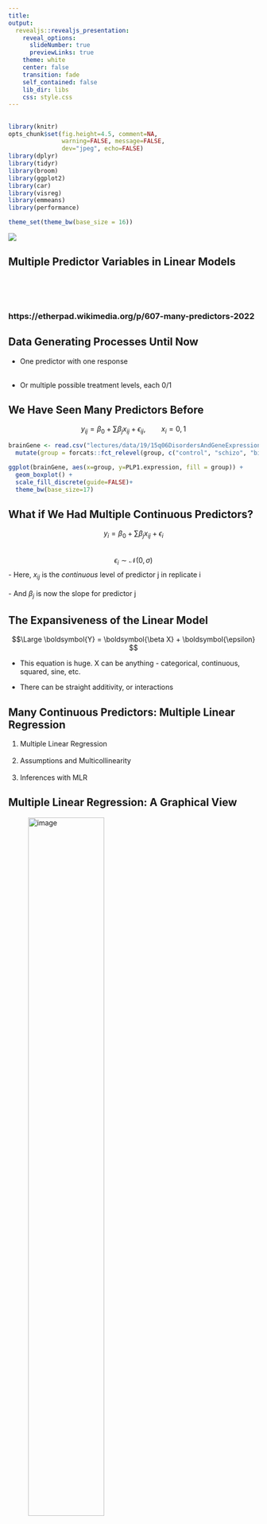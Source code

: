 ```yaml
---
title:
output:
  revealjs::revealjs_presentation:
    reveal_options:
      slideNumber: true
      previewLinks: true
    theme: white
    center: false
    transition: fade
    self_contained: false
    lib_dir: libs
    css: style.css
---
```


## 
```r
library(knitr)
opts_chunk$set(fig.height=4.5, comment=NA, 
               warning=FALSE, message=FALSE, 
               dev="jpeg", echo=FALSE)
library(dplyr)
library(tidyr)
library(broom)
library(ggplot2)
library(car)
library(visreg)
library(emmeans)
library(performance)

theme_set(theme_bw(base_size = 16))

```
![](images/23/wonka_mult_regression.jpg)
<h2> Multiple Predictor Variables in Linear Models</h2>


<!-- Next time, 

show log transform and predictions at the end.
add part on supression of effects/simpsons's paradox lite
Port to Xaringan

-->

##
\ 
\
\
<h3>https://etherpad.wikimedia.org/p/607-many-predictors-2022</h3>

## Data Generating Processes Until Now

-   One predictor with one response\
    \

-   Or multiple possible treatment levels, each 0/1

## We Have Seen Many Predictors Before

$$y_{ij} = \beta_{0} + \sum \beta_{j}x_{ij} + \epsilon_{ij}, \qquad x_{i} = 0,1$$  

```r
brainGene <- read.csv("lectures/data/19/15q06DisordersAndGeneExpression.csv") %>%
  mutate(group = forcats::fct_relevel(group, c("control", "schizo", "bipolar")))

ggplot(brainGene, aes(x=group, y=PLP1.expression, fill = group)) +
  geom_boxplot() +
  scale_fill_discrete(guide=FALSE)+
  theme_bw(base_size=17)
```


## What if We Had Multiple Continuous Predictors?


$$y_{i} = \beta_{0} + \sum \beta_{j}x_{ij} + \epsilon_{i}$$
\
$$\epsilon_{i} \sim \mathcal{N}(0, \sigma)$$
- Here, $x_{ij}$ is the *continuous* level of predictor j in replicate i  
\
- And $\beta_{j}$ is now the slope for predictor j

## The Expansiveness of the Linear Model

$$\Large \boldsymbol{Y} = \boldsymbol{\beta X} + \boldsymbol{\epsilon} $$  

-   This equation is huge. X can be anything - categorical,
    continuous, squared, sine, etc.

-   There can be straight additivity, or interactions



## Many Continuous Predictors: Multiple Linear Regression

1.   Multiple Linear Regression  
\
2.   Assumptions and Multicollinearity  
\
3. Inferences with MLR

## Multiple Linear Regression: A Graphical View

![image](./images/23/regression2.png){width="60.00000%"}


<div style="text-align:left">Curved double-headed arrow indicates COVARIANCE between predictors that we account for.  
\
We estimate the effect of each predictor **controlling** for all others.  
\
</div>


## Calculating Multiple Regression Coefficients with OLS

$$\boldsymbol{Y} = \boldsymbol{b X} + \boldsymbol{\epsilon}$$

<div style="text-align:left">
Remember in Simple Linear Regression $b = \frac{cov_{xy}}{var_{x}}$?\
\
In Multiple Linear Regression
$\boldsymbol{b} = \boldsymbol{cov_{xy}}\boldsymbol{S_{x}^{-1}}$\
\
where $\boldsymbol{cov_{xy}}$ is the covariances of $\boldsymbol{x_i}$
with $\boldsymbol{y}$ and $\boldsymbol{S_{x}^{-1}}$ is the
variance/covariance matrix of all *Independent variables*\
</div>


##  {data-background="images/23/fires.jpg"}
<div style="bottom:100%; text-align:left; background:goldenrod">Five year study of wildfires & recovery in Southern California shurblands in 1993. 90 plots (20 x 50m)  
\
(data from Jon Keeley et al.)</div>



## What causes species richness?

- Distance from fire patch 
- Elevation
- Abiotic index
- Patch age
- Patch heterogeneity
- Severity of last fire
- Plant cover

## Many Things may Influence Species Richness

```r
keeley <- read.csv("lectures/data/23/Keeley_rawdata_select4.csv")
pairs(keeley)
```

## Our Model
\
\
$$Richness_i =\beta_{0}+ \beta_{1} cover_i +\beta_{2} firesev_i + \beta_{3}hetero_i +\epsilon_i$$
\
\
<div class="fragment">

```r

klm <- lm(rich ~ cover + firesev + hetero, data=keeley)
```
</div>

## Many Continuous Predictors: Multiple Linear Regression

1.   Multiple Linear Regression  
\
2.   <font color = "red">Assumptions and Multicollinearity</font>  
\
3. Inferences with MLR

## Testing Assumptions
> - Data Generating Process: Linearity \
\
> - Error Generating Process: Normality & homoscedasticity of residuals  
\
> - Data: Outliers not influencing residuals  
\
> - Predictors: **Minimal multicollinearity**

## Did We Match our Data?

```r
check_predictions(klm)
```

## How About That Linearity?

```r
check_model(klm, check = "linearity") |> plot()
```

## OK, Normality of Residuals?
```r
check_normality(klm) |> plot()
```

## OK, Normality of qResiduals?
```r
check_normality(klm) |> plot("qq")
```

## No Heteroskedasticity?
```r
check_heteroscedasticity(klm) |> plot()
```

## Outliers?
```r
check_outliers(klm) |> plot()
```

## 
![](./images/23/gosling_multicollinearity.jpg)

## Why Worry about Multicollinearity?

> - Adding more predictors decreases precision of estimates  
\
> - If predictors are too collinear, can lead to difficulty fitting model  
\
> - If predictors are too collinear, can inflate SE of estimates further  
\
> - If predictors are too collinear, are we *really* getting **unique information**

## Checking for Multicollinearity: Correlation Matrices

```r
with(keeley, cor(cbind(cover, firesev, hetero)))
``` 

<div style="text-align:left">Correlations over 0.4 can
be problematic, but, meh, they may be OK even as high as 0.8. \
</div>


## Checking for Multicollinearity: Variance Inflation Factor

> - Consider $y = \beta_{0} + \beta_{1}x_{1}  + \beta_{2}x_{2} + \epsilon$ \
\
> - And $X_{1} = \alpha_{0} + \alpha_{2}x_{2} + \epsilon_j$ \
\
> - $var(\beta_{1}) = \frac{\sigma^2}{(n-1)\sigma^2_{X_1}}\frac{1}{1-R^{2}_1}$
\
\
<span class="fragment">$$VIF = \frac{1}{1-R^2_{1}}$$ </span>

## Checking for Multicollinearity: Variance Inflation Factor
$$VIF_1 = \frac{1}{1-R^2_{1}}$$ 


```r
check_collinearity(klm) |> plot()
``` 

<div style="text-align:left">VIF $>$ 5 or 10 can be problematic and indicate an unstable solution.</div>

## What Do We Do with High Collinearity?

> - Cry.  
\
> - Evaluate **why**  
\ 
> - Can drop a predictor if information is redundant  
\
> - Can combine predictors into an index
>     - Add them? Or other combination.  
>     - PCA for orthogonal axes  
>     - Factor analysis to compress into one variable

## Many Continuous Predictors: Multiple Linear Regression

1.   Multiple Linear Regression  
\
2.   Assumptions and Multicollinearity  
\
3. <font color = "red">Inferences with MLR</font>

## What does it all mean: the coefficients
$$Richness_i =\beta_{0}+ \beta_{1} cover_i +\beta_{2} firesev_i + \beta_{3}hetero_i +\epsilon_i$$
```r
tidy(klm) |>
  dplyr::select(1:3) |>
  knitr::kable(digits = 2) |>
  kableExtra::kable_styling()
``` 

> - $\beta_0$ - the intercept -  is the # of species when **all other predictors are 0**  
>     - Note the very large SE  
  
>  - All other $\beta$s are the effect of a 1 unit increase on # of species  
>     - They are **not** on the same scale
>     - They are each in the scale of species per unit of individual x

## How Much Variation is Associated with the Predictors
```r
glance(klm) |>
  dplyr::select(1:2)  |>
  knitr::kable(digits = 2) |>
  kableExtra::kable_styling()
  
```

- 41% of the varition in # of species is associated with the predictors  
\
- Note that this is **all model**, not individual predictors 

## Comparing Coefficients on the Same Scale

$$r_{xy} = b_{xy}\frac{sd_{x}}{sd_{y}}$$ 

```r
library(effectsize) 
effectsize(klm, method = "basic")
```

- For linear model, makes intuitive sense to compare strength  
\
- Note, this is Pearson's correlation, so, it's in units of $sd_y/sd_x$

## So, Uh, How Do We Visualize This?

```r

qplot(cover, rich, data=keeley, colour=firesev, size=firesev) +
  theme_bw(base_size=14) + 
  scale_color_gradient(low="yellow", high="purple") +
  scale_size_continuous(range=c(1,10))
```

## Visualization Strategies for Multivariate Models

- Plot the effect of each variable holding the other variables constant  
     - Mean, Median, 0
     - Or your choice!  
\
- Plot **counterfactual scenarios** from model
     - Can match data (and be shown as such)
     - Can be exploring the response surface



## Added Variable Plot to Show Unique Contributions when Holding Others at 0
```r
avPlots(klm)
```

## Plots at Median of Other Variables

```r
library(patchwork)
klm_vr <- visreg::visreg(klm, cex.lab=1.3,  gg = TRUE)

klm_vr[[1]] + 
klm_vr[[2]] +
klm_vr[[3]]
``` 

## Counterfactual Predictions Overlaid on Data

```r
pred_info <- crossing(cover = seq(0,1.5, length.out=100),
                      firesev=c(2,5,8)) %>%
  crossing(hetero=c(0.5, 0.8)) %>%
  modelr::add_predictions(klm, var="rich") %>%
  dplyr::mutate(hetero_split = hetero)

het_labeller <- as_labeller(c(`0.5` = "hetero: 0.5", `0.8` = "hetero: 0.8"))


ggplot(pred_info, mapping=aes(x=cover, y=rich)) +
  geom_line(lwd=1.5, mapping=aes(color=factor(firesev), group=paste(firesev, hetero))) +
    facet_wrap(vars(hetero_split), labeller = het_labeller) +
  geom_point(data=keeley %>% 
               dplyr::mutate(hetero_split = ifelse(hetero<mean(hetero), 0.5, 0.8))) +
  theme_bw(base_size=14) +
  labs(color = "firesev")
```

## Counterfactual Surfaces at Means of Other Variables
```r
visreg::visreg2d(klm, "cover", "firesev")
```


## 
\
\
![](images/23/matrix_regression.jpg)

This is an incredibly powerful technique at teasing apart different correlated influences!

